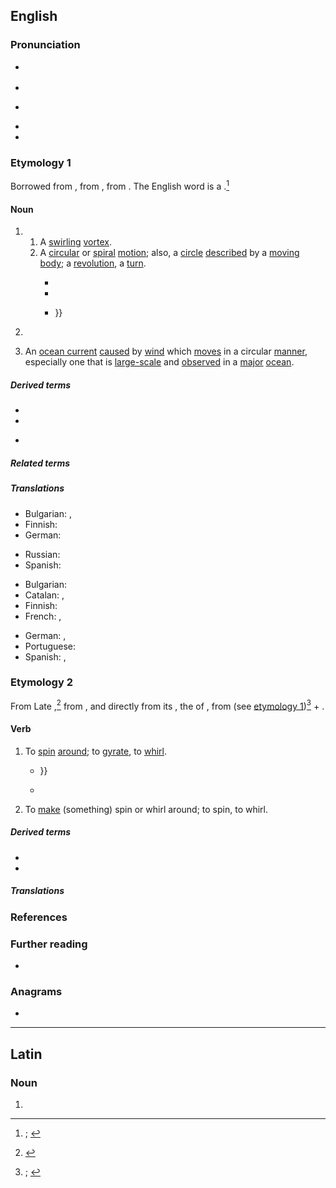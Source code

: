 ==English==
{{was wotd|2021|June|8}}

===Pronunciation===
{{multiple images
|direction = vertical
|image1 = Naruto whirlpool - Flickr - MShades.jpg
|caption1 = A gyre ''(sense 1.1)'' or [[whirlpool#Noun|whirlpool]], one of the {{w|Naruto whirlpools}} regularly seen in the {{w|Naruto Strait}}, [[Japan]].
|image2 = Oceanic gyres.png
|caption2 = A [[map#Noun|map]] [[show#Verb|showing]] the [[five]] [[major#Adjective|major]] [[oceanwide]] gyres ''(sense 3)''; from left to right, they are the [[Indian Ocean]], [[North Pacific]] and [[South Pacific]], and [[North Atlantic]] and [[South Atlantic]] gyres.
}}

* {{a|RP}} {{IPA|en|/dʒaɪ.ə/}}
* {{audio|en|LL-Q1860 (eng)-Vealhurl-gyre.wav|Audio (Southern England)}}
* {{a|GA}} {{enPR|jīər}} {{IPA|en|/dʒaɪ.ɚ/}}
* {{rhymes|en|aɪə(r)}}
* {{hyphenation|en|gy|re}}

===Etymology 1===
{{root|en|ine-pro|*gew-}}
Borrowed from {{bor|en|la|gȳrus|t=circle; circular motion}}, from {{der|en|grc|γῦρος|t=circle; ring}}, from {{der|en|ine-pro|*gew-|t=to bend; to curve}}. The English word is a {{doublet|en|gyro|gyrus|nocap=1}}.<ref>{{R:OED Online|pos=n|id=82897|date=December 2020|nodot=1}}; {{R:Lexico|pos=n}}</ref>

====Noun====
{{en-noun}}

# {{lb|en|chiefly|literary|poetic}}
## A [[swirling#Adjective|swirling]] [[vortex]].
## A [[circular#Adjective|circular]] or [[spiral#Adjective|spiral]] [[motion#Noun|motion]]; also, a [[circle#Noun|circle]] [[describe]]d by a [[moving#Adjective|moving]] [[body]]; a [[revolution]], a [[turn#Noun|turn]].
##: {{synonyms|en|circuit|whirl}}
##* {{RQ:Dryden Fables|chapter=Meleager and Atalanta|page=112|passage=Quick, and more quick he ſpins in giddy '''Gires''', / Then falls, and in much Foam his Soul expires.}}
##* {{RQ:Browning Aurora Leigh|pages=176–177|pageref=176|passage=What is art, / But life upon the larger scale, the higher, / When, graduating up in a spiral line / Of still expanding and ascending '''gyres''', / It pushes toward the intense significance / Of all things, hungry for the Infinite? / Art's life,—and where we live, we suffer and toil.}}
##* {{RQ:Yeats Michael Robartes|poem=The Second Coming|page=19|passage=Turning and turning in the widening '''gyre''' / The falcon cannot hear the falconer; / Things fall apart; the centre cannot hold; / Mere anarchy is loosed upon the world, {{...}}}}
# {{lb|en|anatomy|zootomy|archaic}} {{synonym of|en|gyrus|t=a [[fold#Noun|fold]] or [[ridge#Noun|ridge]] on the [[cerebral cortex]] of the [[brain#Noun|brain]]}}
# {{lb|en|oceanography}} An [[ocean current]] [[cause#Verb|caused]] by [[wind#Noun|wind]] which [[move#Verb|moves]] in a circular [[manner]], especially one that is [[large-scale]] and [[observe]]d in a [[major#Adjective|major]] [[ocean]].

=====Derived terms=====
* {{l|en|gyral}}
* {{l|en|gyrally}}
* {{l|en|gyreful}} {{qualifier|obsolete|rare}}

=====Related terms=====
{{col3|en
|[[gyrant]] {{qualifier|rare}}
|gyrate
|gyration
|gyrator
|gyratory
|gyrectomy
|gyrencephalate
|gyro
|gyrus
}}

=====Translations=====
{{trans-top|swirling vortex}}
* Bulgarian: {{t+|bg|вихър|m}}, {{t+|bg|водовъртеж|m}}
* Finnish: {{t+|fi|pyörre}}
* German: {{t+|de|Strudel|m}}
{{trans-mid}}
* Russian: {{t+|ru|вихрь|m}}
* Spanish: {{t+|es|remolino|m}}
{{trans-bottom}}

{{trans-top|circular or spiral motion}}
{{trans-mid}}
{{trans-bottom}}

{{trans-see|circle described by a moving body|circuit|revolution}}
{{trans-see|''synonym of'' gyrus|gyrus}}

{{trans-top|ocean current caused by wind which moves in a circular manner}}
* Bulgarian: {{t|bg|кръговрат}}
* Catalan: {{t+|ca|gir|m}}, {{t|ca|gir oceànic|m}}
* Finnish: {{t+|fi|pyörre}}
* French: {{t+|fr|gyre|m}}, {{t|fr|gyre océanique|m}}
{{trans-mid}}
* German: {{t|de|ozeanischer Wirbel|m}}, {{t+|de|Wirbel|m}}
* Portuguese: {{t+|pt|giro|m}}
* Spanish: {{t+|es|giro|m}}, {{t|es|giro oceánico|m}}
{{trans-bottom}}

===Etymology 2===
From Late {{inh|en|enm|giren|t=to turn (something) away; to cause (something) to revolve or rotate; to travel in a circle}},<ref>{{R:MED Online|entry=ǧīren|pos=v|id=MED18636}}</ref> from {{der|en|fro|girer|t=to turn}}, and directly from its {{glossary|etymon}} {{der|en|la|gȳrāre}}, the {{glossary|present}} {{glossary|active}} {{glossary|infinitive}} of {{m|la|gȳrō|t=to turn in a circle, rotate; to circle or revolve around}}, from {{m|la|gȳrus|t=circle; circular motion}} (see [[#Etymology 1|etymology 1]])<ref>{{R:OED Online|pos=v|id=82898|date=December 2020|nodot=1}}; {{R:Lexico|pos=v}}</ref> + {{m|la|-ō|pos={{glossary|suffix}} forming regular first-{{glossary|conjugation}} {{glossary|verb}}s}}.

====Verb====
{{en-verb}} {{term-label|en|literary|poetic}}

# {{lb|en|intransitive}} To [[spin#Verb|spin]] [[around]]; to [[gyrate]], to [[whirl#Verb|whirl]].
#: {{synonyms|en|revolve|rotate}}
#* {{RQ:Drayton Minor Poems|poem=From Eclogue ij|pages=240–241|pageref=241|passage=The host of heauenly beautyes moue, / Depainted in their proper stories, / As well the fixd as wandring glories, / Which from their proper orbes not goe, / Whether they '''gyre''' swift or slowe: {{...}}}}
#* {{RQ:Carroll Looking-Glass|chapter=Looking-glass House|page=21|passage={{w|Jabberwocky}}. / 'Twas brillig, and the slithy toves / Did '''gyre''' and gimble in the wa[b]e; / All mimsy were the borogoves, / And the mome raths outgrabe.}}
# {{lb|en|transitive|rare}} To [[make#Verb|make]] (something) spin or whirl around; to spin, to whirl.

=====Derived terms=====
* {{l|en|gyring|pos=adjective, noun}}
* {{l|en|gyringly}}

=====Translations=====
{{trans-see|to spin around|gyrate|whirl}}
{{trans-see|to make (something) spin or whirl around|spin|whirl}}

===References===
<references/>

===Further reading===
* {{pedia|ocean gyre}}

===Anagrams===
* {{anagrams|en|a=egry|-ergy|Grey|grey}}

----

==Latin==

===Noun===
{{la-noun-form|gȳre}}

# {{inflection of|la|gȳrus||voc|s}}